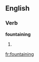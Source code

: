 ==English==

===Verb===
'''fountaining'''

# {{present participle of|[[fountain]]}}

[[fr:fountaining]]